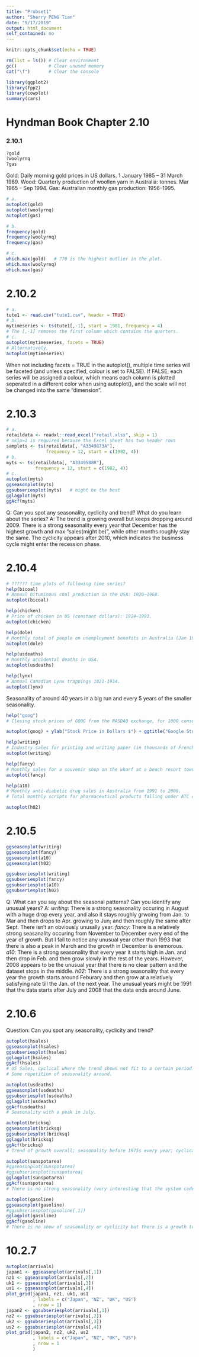 ```yaml
---
title: "Probset1"
author: "Sherry PENG Tian"
date: "9/17/2019"
output: html_document
self_contained: no
---
```


```r
knitr::opts_chunk$set(echo = TRUE)
```

```r
rm(list = ls()) # Clear environment
gc()            # Clear unused memory
cat("\f")       # Clear the console

library(ggplot2)
library(fpp2)
library(cowplot)
summary(cars)
```
# Hyndman Book Chapter 2.10 
### 2.10.1 
```r
?gold
?woolyrnq
?gas
```
Gold: Daily morning gold prices in US dollars. 1 January 1985 – 31 March 1989.
Wood: Quarterly production of woollen yarn in Australia: tonnes. Mar 1965 – Sep 1994.
Gas: Australian monthly gas production: 1956–1995. 

```r
# a. 
autoplot(gold)
autoplot(woolyrnq)
autoplot(gas)

# b. 
frequency(gold)
frequency(woolyrnq)
frequency(gas)

# c. 
which.max(gold)   # 770 is the highest outlier in the plot. 
which.max(woolyrnq)
which.max(gas)
```

# 2.10.2 
```r
# a. 
tute1 <- read.csv("tute1.csv", header = TRUE)
# b. 
mytimeseries <- ts(tute1[,-1], start = 1981, frequency = 4)
# The [,-1] removes the first column which contains the quarters. 
# c. 
autoplot(mytimeseries, facets = TRUE)
# Alternatively, 
autoplot(mytimeseries)
``` 
When not including facets = TRUE in the autoplot(), multiple time series will be faceted (and unless specified, colour is set to FALSE). If FALSE, each series will be assigned a colour, which means each column is plotted seperated in a different color when using autoplot(), and the scale will not be changed into the same "dimension". 

# 2.10.3
```r
# a. 
retaildata <- readxl::read_excel("retail.xlsx", skip = 1)
# skip=1 is required because the Excel sheet has two header rows 
samplets <- ts(retaildata[, "A3349873A"], 
               frequency = 12, start = c(1982, 4))
# b. 
myts <- ts(retaildata[, "A3349588R"], 
           frequency = 12, start = c(1982, 4))
# c. 
autoplot(myts)
ggseasonplot(myts)
ggsubseriesplot(myts)   # might be the best
gglagplot(myts)
ggAcf(myts)
```
Q: Can you spot any seasonality, cyclicity and trend? What do you learn about the series?
A: The trend is growing overall but keeps dropping around 2009. There is a strong seasonality every year that December has the highest growth and max "sales(might be)", while other months roughly stay the same. The cyclicity appears after 2010, which indicates the business cycle might enter the recession phase. 

# 2.10.4 
```r
# ?????? time plots of following time series? 
help(bicoal)
# Annual bituminous coal production in the USA: 1920–1968.
autoplot(bicoal)

help(chicken)
# Price of chicken in US (constant dollars): 1924–1993.
autoplot(chicken)

help(dole)
# Monthly total of people on unemployment benefits in Australia (Jan 1965 – Jul 1992).
autoplot(dole)

help(usdeaths)
# Monthly accidental deaths in USA.
autoplot(usdeaths)

help(lynx)
# Annual Canadian Lynx trappings 1821-1934. 
autoplot(lynx)
```
Seasonality of around 40 years in a big run and every 5 years of the smaller seasonality. 

```r
help("goog")
# Closing stock prices of GOOG from the NASDAQ exchange, for 1000 consecutive trading days between 25 February 2013 and 13 February 2017. Adjusted for splits. goog200 contains the first 200 observations from goog.

autoplot(goog) + ylab("Stock Price in Dollars $") + ggtitle("Google Stock")

help(writing)
# Industry sales for printing and writing paper (in thousands of French francs): Jan 1963 – Dec 1972.
autoplot(writing)

help(fancy)
# Monthly sales for a souvenir shop on the wharf at a beach resort town in Queensland, Australia.
autoplot(fancy)

help(a10)
# Monthly anti-diabetic drug sales in Australia from 1991 to 2008.
# Total monthly scripts for pharmaceutical products falling under ATC code A10, as recorded by the Australian Health Insurance Commission. July 1991 - June 2008.

autoplot(h02)
``` 

# 2.10.5
```r
ggseasonplot(writing)
ggseasonplot(fancy)
ggseasonplot(a10)
ggseasonplot(h02)

ggsubseriesplot(writing)
ggsubseriesplot(fancy)
ggsubseriesplot(a10)
ggsubseriesplot(h02)
```
Q: What can you say about the seasonal patterns? Can you identify any unusual years?
A: *writing*: There is a strong seasonality occuring in August with a huge drop every year, and also it stays roughly grwoing from Jan. to Mar and then drops to Apr. growing to Jun; and then roughly the same after Sept. There isn't an obviously unusally year. 
    *fancy*: There is a relatively strong seasanality occuring from November to December every end of the year of growth. But I fail to notice any unusual year other than 1993 that there is also a peak in March and the growth in December is enemorous. 
    *a10*: There is a strong seasonality that every year it starts high in Jan. and then drop in Feb. and then grow slowly in the rest of the years. However, 2008 appears to be the unusual year that there is no clear pattern and the dataset stops in the middle. 
    *h02*: There is a strong seasonality that every year the growth starts around Feburary and then grow at a relatively satisfying rate till the Jan. of the next year. The unusual years might be 1991 that the data starts after July and 2008 that the data ends around June. 

# 2.10.6 
Question: Can you spot any seasonality, cyclicity and trend?

```r
autoplot(hsales)
ggseasonplot(hsales)
ggsubseriesplot(hsales)
gglagplot(hsales)
ggAcf(hsales)
# US Sales, cyclical where the trend shown not fit to a certain period every year. 
# Some repetition of seasonality around. 

autoplot(usdeaths)
ggseasonplot(usdeaths)
ggsubseriesplot(usdeaths)
gglagplot(usdeaths)
ggAcf(usdeaths)
# Seasonality with a peak in July. 

autoplot(bricksq)
ggseasonplot(bricksq)
ggsubseriesplot(bricksq)
gglagplot(bricksq)
ggAcf(bricksq)
# Trend of growth overall; seasonality before 1975s every year; cyclical pattern similar to business cycles not in fixed time periods. 

autoplot(sunspotarea)
#ggseasonplot(sunspotarea)
#ggsubseriesplot(sunspotarea)
gglagplot(sunspotarea)
ggAcf(sunspotarea)
# There is no strong seasonality (very interesting that the system code tells me there isn't); however, there might be a cyclinal pattern with three periods. 

autoplot(gasoline)
ggseasonplot(gasoline)
#ggsubseriesplot(gasoline[,1])
gglagplot(gasoline)
ggAcf(gasoline)
# There is no show of seasonality or cyclicity but there is a growth trend from 1990 to 2005, and then the gasoline amounts flutate roughly around a level. 
```

# 10.2.7 
```r
autoplot(arrivals)
japan1 <- ggseasonplot(arrivals[,1])
nz1 <- ggseasonplot(arrivals[,2])
uk1 <- ggseasonplot(arrivals[,3])
us1 <- ggseasonplot(arrivals[,4])
plot_grid(japan1, nz1, uk1, us1 
          , labels = c("Japan", "NZ", "UK", "US")
          , nrow = 1) 
japan2 <- ggsubseriesplot(arrivals[,1])
nz2 <- ggsubseriesplot(arrivals[,2])
uk2 <- ggsubseriesplot(arrivals[,3])
us2 <- ggsubseriesplot(arrivals[,4])
plot_grid(japan2, nz2, uk2, us2
          , labels = c("Japan", "NZ", "UK", "US")
          , nrow = 1
          )
```
